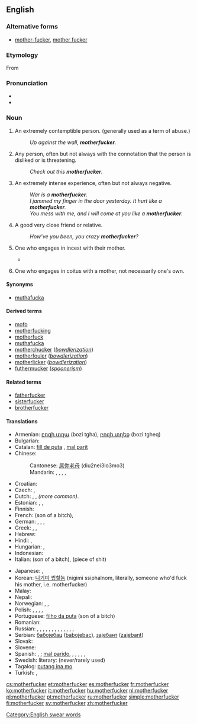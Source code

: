 ==English==

===Alternative forms===
* [[mother-fucker]], [[mother fucker]]

===Etymology===
From {{compound|mother|fucker}}

===Pronunciation===
* {{enPR|mŭth'er-fŭk'er, mŭth'ŭ-fŭk'er}}
* {{audio|en-us-motherfucker.ogg|Audio (US)}}

===Noun===
{{en-noun}}

# {{context|strongly|_|vulgar|offensive}} An extremely contemptible person. (generally used as a term of abuse.)
#: ''Up against the wall, '''motherfucker'''.''
# {{context|strongly vulgar}} Any person, often but not always with the connotation that the person is disliked or is threatening.
#: ''Check out this '''motherfucker'''.''
# {{context|markedly vulgar}} An extremely intense experience, often but not always negative.
#: ''War is a '''motherfucker'''.''
#: ''I jammed my finger in the door yesterday. It hurt like a '''motherfucker'''.''
#: ''You mess with me, and I will come at you like a '''motherfucker'''.''
# {{context|teasingly|friendly|jokingly|vulgar}} A good very close friend or relative.
#: ''How’ve you been, you crazy '''motherfucker'''?''
# {{context|literally|vulgar}} One who engages in incest with their mother.
#* {{seeCites}}
# {{context|literally|vulgar}} One who engages in coitus with a mother, not necessarily one's own.

====Synonyms====
* [[muthafucka]]

====Derived terms====
* [[mofo]]
* [[motherfucking]]
* [[motherfuck]]
* [[muthafucka]]
* [[motherchucker]] (''[[bowdlerization]]'')
* [[motherfouler]] (''[[bowdlerization]]'')
* [[motherlicker]] (''[[bowdlerization]]'')
* [[futhermucker]] (''[[spoonerism]]'')

====Related terms====
* [[fatherfucker]]
* [[sisterfucker]]
* [[brotherfucker]]

====Translations====
{{trans-top|generic term of abuse}}
* Armenian: [[բոզի տղա]] (bozi tgha), [[բոզի տղեք]] (bozi tgheq) {{p}}
* Bulgarian: {{t|bg|копеле|tr=kopele}}
* Catalan: [[fill de puta]] {{m}}, [[mal parit]] {{m}}
* Chinese:
*: Cantonese: [[屌你老母]] (diu2nei3lo3mo3)
*: Mandarin: {{t|zh|傻屄|tr=shǎbī|sc=Hani}}, {{t|zh|肏你媽 |sc=Hani}}, {{t|zh|肏你妈|tr=cào nǐ mā|sc=Hani}}, {{t|zh|幹你娘|sc=Hani}}, {{t|zh|干你娘|tr=gàn nǐ niang|sc=Hani}}
* Croatian: {{t|hr|mamojebac}}
* Czech: {{t+|cs|zkurvysyn|m}}, {{t+|cs|mamrd|m}}
* Dutch: {{t|nl|moederneuker}} {{qualifier|never used except to be funny}}, {{t-|nl|kankerlijer}}, {{t-|nl|mogool}} ''(more common)''.
* Estonian: {{t|et|piider}}, {{t+|et|munn}}, {{t|et|türapea}}
* Finnish: {{t+|fi|kusipää}}
* French: {{t+|fr|fils de pute}} (son of a bitch), {{t|fr|nique ta mère}}
* German: {{t|de|Wichser}}, {{t|de|Arschloch}}, {{t|de|Drecksau}}, {{t|de|Mutterficker}} {{qualifier|rare}}
* Greek: {{t|el|καριόλη|tr=karioli|sc=Grek}}, {{t|el|παλιογαμιολης|tr=paliogamiolis|sc=Grek}}, {{t|el|παλιοπαπάρας|tr=paliopaparas|sc=Grek}}
* Hebrew: {{t-|he|בן זונה|tr=ben zona}}
* Hindi: {{t-|hi|मादरचोद|tr=madarchod|xs=Hindi}}, {{t|hi|कमीने|tr=kamīnē|xs=Hindi}}
* Hungarian: {{t|hu|anyaszomorító}}, {{t|hu|anyabaszó}}
* Indonesian: {{t|id|keparat|xs=Indonesian}}
* Italian: {{t+|it|figlio di puttana}} (son of a bitch), {{t|it|pezzo di merda}} (piece of shit)
{{trans-mid}}
* Japanese: {{t|ja|くそったれ|tr=kusottare}}, {{t|ja|貴様|tr=きさま, kisama}}
* Korean: [[니기미 씹할놈]] (nigimi ssiphalnom, literally, someone who'd fuck his mother, i.e. motherfucker)
* Malay: {{t+|ms|pukimak|xs=Malay}}
* Nepali: {{t|ne|माचिक्ने|tr=machikne|sc=Deva}}
* Norwegian: {{t|no|drittsekk|m}}, {{t|no|rasshøl|n}}, {{t|no|jævel|m}}
* Polish: {{t+|pl|matkojebca|m}} {{qualifier|literally}}, {{t+|pl|skurwysyn|m}}, {{t+|pl|sukinsyn|m}} {{qualifier|both mean son of a bitch}}, {{t+|pl|skurwycórka|f}}, {{t+|pl|sukincórka|f}} {{qualifier|both mean daughter of a bitch}}
* Portuguese: {{qualifier||Brazil}} [[filho da puta]] (son of a bitch)
* Romanian: {{t|ro|nemernic}}
* Russian: {{t|ru|заёба|m|tr=zajóba}}, {{t+|ru|сука|m|f|tr=súka}}, {{t+|ru|ублюдок|tr=ubljudok}}, {{t+|ru|засранец|m|tr=zasránec}}, {{t+|ru|мудак|m|tr=mudák}}, {{t+|ru|гад|m|tr=gad}}, {{t+|ru|козёл|m|tr=kozjól}}, {{t|ru|пидорас|m|tr=pidorás|sc=Cyrl}}, {{t+|ru|пидор|m|tr=pídor}}, {{t|ru|говнюк|m|tr=govnjúk|sc=Cyrl}}, {{t|ru|падла|m|f|tr=pádla|sc=Cyrl}}, {{t|ru|мудоёб|m|tr=mudojób|sc=Cyrl}}, {{t|ru|сволочь|f|tr=svóloč’|sc=Cyrl}}, {{t+|ru|сука|m|f|tr=súka}}
* Serbian: [[бабојебац]] ([[babojebac]]), [[зајебант]] ([[zajebant]])
* Slovak: {{t|sk|hajzel}}
* Slovene: {{t|sl|pizdun}}
* Spanish: {{t+|es|hijo de puta|m}}, {{t|es|hideputa|m}} {{qualifier|Spain}}; [[mal parido]], {{t+|es|huevón|m}}, {{t+|es|pendejo|m}}, {{t+|es|cojudo|m}}, {{t+|es|cojonudo|m}}, {{t+|es|trolazo|m}}, {{t+|es|rotocafé|m}} {{qualifier|Latin America}}
* Swedish: literary: {{t|sv|mammaknullare}} (never/rarely used)
* Tagalog: [[putang ina mo]]
* Turkish: {{t|tr|orospu çocuğu}}, {{t|tr|piç}}
{{trans-bottom}}

[[Category:English swear words]]

[[cs:motherfucker]]
[[et:motherfucker]]
[[es:motherfucker]]
[[fr:motherfucker]]
[[ko:motherfucker]]
[[it:motherfucker]]
[[hu:motherfucker]]
[[nl:motherfucker]]
[[pl:motherfucker]]
[[pt:motherfucker]]
[[ru:motherfucker]]
[[simple:motherfucker]]
[[fi:motherfucker]]
[[sv:motherfucker]]
[[zh:motherfucker]]